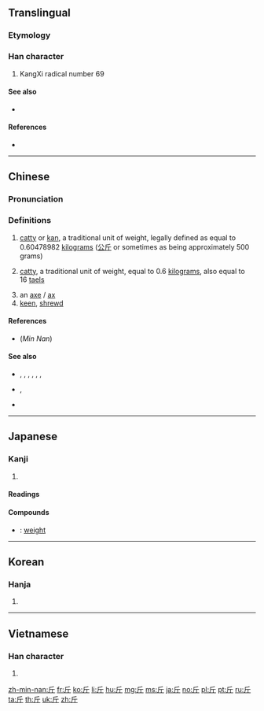 {{also|觔|斥}}
==Translingual==
{{stroke order|strokes=4}}
{{stroke order|type=animate}}

===Etymology===
{{Han etyl}}

===Han character===
{{Han char|rn=69|rad=斤|as=00|sn=4|four=72221|canj=HML}}

# KangXi radical number 69

====See also====
* {{l|mul|斥}} <!-- graphically similar -->

====References====
* {{Han ref|kx=0479.040|dkj=13534|dj=0837.230|hdz=32022.010|uh=65A4|ud=26020|bh=A4E7|bd=42215}}

----

==Chinese==
{{zh-forms}}

===Pronunciation===
{{zh-pron
|m=jīn
|c=gan1
|h=pfs=kin
|mn=kin/kun
|mn_note=kin - Zhangzhou, Tainan, Kaohsiung, Taichung, Yilan; kirn - Sanxia; kun - Xiamen, Quanzhou, Taipei, Hsinchu, Kinmen, Magong
|w=
|mc=y
|oc=y
|ma=zh-jīn.ogg
|cat=n
}}

===Definitions===
{{zh-noun}}

# {{label|zh|Hong Kong}} [[catty]] or [[kan]], a traditional unit of weight, legally defined as equal to 0.60478982 [[kilogram]]s ([[公斤]] or sometimes as being approximately 500 grams)
# {{label|zh|Taiwan}} [[catty]], a traditional unit of weight, equal to 0.6&nbsp;[[kilogram]]s, also equal to 16&nbsp;[[tael]]s
# an [[axe]] / [[ax]]
# [[keen]], [[shrewd]]

====References====
* (''Min Nan'') {{thcwd|807}}

====See also====
* {{zh-l|担}}, {{zh-l|兩}}, {{zh-l|錢}}, {{zh-l|分}}, {{zh-l|金衡兩}}, {{zh-l|金衡錢}}, {{zh-l|金衡分}}
* {{zh-l|公斤}}, {{zh-l|克}}
* {{zh-l|臺斤/台斤}}

----

==Japanese==

===Kanji===
{{ja-kanji|grade=c|rs=斤00}}

# {{defn|lang=ja|sort=斤00}}

====Readings====
{{ja-readings|goon=[[こん]] (kon)|kanon=[[きん]] (kin)|kun=[[おの]] (ono)}}

====Compounds====
{{der-top|Compounds}}
* {{ja-r|斤量|きんりょう}}: [[weight]]
{{der-bottom}}

----

==Korean==

===Hanja===
{{ko-hanja|hangeul=근|eumhun=|rv=geun|mr=kŭn|y=kun}}

# {{defn|lang=ko|sort=斤00}}

----

==Vietnamese==

===Han character===
{{vi-hantu|[[cân]], [[rìu]], [[gần]]|rs=斤00}}

# {{defn|lang=vi|sort=斤00}}

[[Category:CJKV radicals| ]]

[[zh-min-nan:斤]]
[[fr:斤]]
[[ko:斤]]
[[li:斤]]
[[hu:斤]]
[[mg:斤]]
[[ms:斤]]
[[ja:斤]]
[[no:斤]]
[[pl:斤]]
[[pt:斤]]
[[ru:斤]]
[[ta:斤]]
[[th:斤]]
[[uk:斤]]
[[zh:斤]]